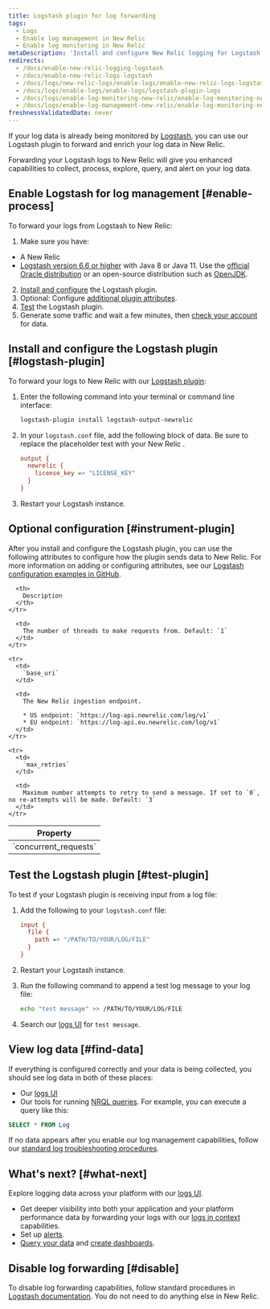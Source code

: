 ```yaml
---
title: Logstash plugin for log forwarding
tags:
  - Logs
  - Enable log management in New Relic
  - Enable log monitoring in New Relic
metaDescription: 'Install and configure New Relic logging for Logstash, so you can use enhanced log management capabilities.'
redirects:
  - /docs/enable-new-relic-logging-logstash
  - /docs/enable-new-relic-logs-logstash
  - /docs/logs/new-relic-logs/enable-logs/enable-new-relic-logs-logstash
  - /docs/logs/enable-logs/enable-logs/logstash-plugin-logs
  - /docs/logs/enable-log-monitoring-new-relic/enable-log-monitoring-new-relic/logstash-plugin-log-forwarding
  - /docs/logs/enable-log-management-new-relic/enable-log-monitoring-new-relic/logstash-plugin-log-forwarding
freshnessValidatedDate: never
---
```


If your log data is already being monitored by [Logstash](https://www.elastic.co/products/logstash), you can use our Logstash plugin to forward and enrich your log data in New Relic.

Forwarding your Logstash logs to New Relic will give you enhanced <InlinePopover type="logs" /> capabilities to collect, process, explore, query, and alert on your log data.

## Enable Logstash for log management [#enable-process]

To forward your logs from Logstash to New Relic:

1. Make sure you have:

* A New Relic <InlinePopover type="licenseKey" />
* [Logstash version 6.6 or higher](https://www.elastic.co/guide/en/logstash/current/installing-logstash.html) with Java 8 or Java 11. Use the [official Oracle distribution](http://www.oracle.com/technetwork/java/javase/downloads/index.html) or an open-source distribution such as [OpenJDK](http://openjdk.java.net/).

2. [Install and configure](#logstash-plugin) the Logstash plugin.
3. Optional: Configure [additional plugin attributes](#instrument-plugin).
4. [Test](#test-plugin) the Logstash plugin.
5. Generate some traffic and wait a few minutes, then [check your account](#find-data) for data.

## Install and configure the Logstash plugin [#logstash-plugin]

To forward your logs to New Relic with our [Logstash plugin](https://github.com/newrelic/logstash-output-plugin):

1. Enter the following command into your terminal or command line interface:
    ```bash
    logstash-plugin install logstash-output-newrelic
    ```
2. In your `logstash.conf` file, add the following block of data. Be sure to replace the placeholder text with your New Relic <InlinePopover type="licenseKey" />.
    ```ini
    output {
      newrelic {
        license_key => "LICENSE_KEY"
      }
    }
    ```

3. Restart your Logstash instance.

<InstallFeedback />

## Optional configuration [#instrument-plugin]

After you install and configure the Logstash plugin, you can use the following attributes to configure how the plugin sends data to New Relic. For more information on adding or configuring attributes, see our [Logstash configuration examples in GitHub](https://github.com/newrelic/logstash-examples/blob/master/README.md#example-configurations-for-logstash).

<table>
  <thead>
    <tr>
      <th style={{ width: "200px" }}>
        Property
      </th>

      <th>
        Description
      </th>
    </tr>
  </thead>

  <tbody>
    <tr>
      <td>
        `concurrent_requests`
      </td>

      <td>
        The number of threads to make requests from. Default: `1`
      </td>
    </tr>

    <tr>
      <td>
        `base_uri`
      </td>

      <td>
        The New Relic ingestion endpoint.

        * US endpoint: `https://log-api.newrelic.com/log/v1`
        * EU endpoint: `https://log-api.eu.newrelic.com/log/v1`
      </td>
    </tr>

    <tr>
      <td>
        `max_retries`
      </td>

      <td>
        Maximum number attempts to retry to send a message. If set to `0`, no re-attempts will be made. Default: `3`
      </td>
    </tr>
  </tbody>
</table>

## Test the Logstash plugin [#test-plugin]

To test if your Logstash plugin is receiving input from a log file:

1. Add the following to your `logstash.conf` file:

   ```ini
   input {
     file {
       path => "/PATH/TO/YOUR/LOG/FILE"
     }
   }
   ```

2. Restart your Logstash instance.

3. Run the following command to append a test log message to your log file:

   ```bash
   echo "test message" >> /PATH/TO/YOUR/LOG/FILE
   ```

4. Search our [logs UI](https://one.newrelic.com/launcher/logger.log-launcher) for `test message`.

## View log data [#find-data]

If everything is configured correctly and your data is being collected, you should see log data in both of these places:

* Our [logs UI](https://one.newrelic.com/launcher/logger.log-launcher)
* Our tools for running [NRQL queries](/docs/chart-builder/use-chart-builder/choose-data/use-advanced-nrql-mode-specify-data). For example, you can execute a query like this:

```sql
SELECT * FROM Log
```

If no data appears after you enable our log management capabilities, follow our [standard log troubleshooting procedures](/docs/logs/log-management/troubleshooting/no-log-data-appears-ui/).

## What's next? [#what-next]

Explore logging data across your platform with our [logs UI](/docs/logs/log-management/ui-data/use-logs-ui/).

* Get deeper visibility into both your application and your platform performance data by forwarding your logs with our [logs in context](/docs/logs/enable-log-management-new-relic/configure-logs-context/configure-logs-context-apm-agents/) capabilities.
* Set up [alerts](/docs/alerts-applied-intelligence/new-relic-alerts/alert-conditions/create-alert-conditions/).
* [Query your data](/docs/query-your-data/explore-query-data/get-started/introduction-querying-new-relic-data/) and [create dashboards](/docs/query-your-data/explore-query-data/dashboards/introduction-dashboards/).

## Disable log forwarding [#disable]

To disable log forwarding capabilities, follow standard procedures in [Logstash documentation](https://www.elastic.co/products/logstash). You do not need to do anything else in New Relic.
